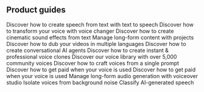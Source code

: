 ## Product guides

<CardGroup cols={2}>
<Card
  title="Create speech from text"
  icon="duotone comment-dots"
  href="/docs/product-guides/playground/text-to-speech"
  iconPosition="left"
>
  Discover how to create speech from text with text to speech
</Card>
<Card
  title="Voice changer"
  icon="duotone microphone-lines"
  href="/docs/product-guides/playground/voice-changer"
  iconPosition="left"
>
  Discover how to transform your voice with voice changer
</Card>
<Card
  title="Sound effects"
  icon="duotone explosion"
  href="/docs/product-guides/playground/sound-effects"
  iconPosition="left"
>
  Discover how to create cinematic sound effects from text
</Card>
<Card
  title="Projects"
  icon="duotone rectangle-vertical-history"
  href="/docs/product-guides/products/projects"
  iconPosition="left"
>
  Manage long-form content with projects
</Card>
<Card
  title="Dubbing"
  icon="duotone language"
  href="/docs/product-guides/products/dubbing"
  iconPosition="left"
>
  Discover how to dub your videos in multiple languages
</Card>
<Card
  title="Conversational AI"
  icon="duotone comments"
  href="/docs/conversational-ai/overview"
  iconPosition="left"
>
  Discover how to create conversational AI agents
</Card>
<Card
  title="Voice cloning"
  icon="duotone microphone"
  href="/docs/product-guides/voices/voice-cloning"
  iconPosition="left"
>
  Discover how to create instant & professional voice clones
</Card>
<Card
  title="Voice library"
  icon="duotone microphone"
  href="/docs/product-guides/voices/voice-library"
  iconPosition="left"
>
  Discover our voice library with over 5,000 community voices
</Card>
<Card
  title="Voice design"
  icon="duotone paintbrush"
  href="/docs/product-guides/voices/voice-design"
  iconPosition="left"
>
  Discover how to craft voices from a single prompt
</Card>
<Card
  title="Payouts"
  icon="duotone money-bill-wave"
  href="/docs/product-guides/voices/payouts"
  iconPosition="left"
>
  Discover how to get paid when your voice is used
</Card>
<Card
  title="Audio native"
  icon="duotone headphones"
  href="/docs/product-guides/audio-tools/audio-native"
  iconPosition="left"
  >
    Discover how to get paid when your voice is used
</Card>
<Card
  title="Voiceover studio"
  icon="duotone list-timeline"
  href="/docs/product-guides/audio-tools/voiceover-studio"
  iconPosition="left"
  >
     Manage long-form audio generation with voiceover studio
</Card>
<Card
  title="Voice isolator"
  icon="duotone microphone-stand"
  href="/docs/product-guides/audio-tools/voice-isolator"
  iconPosition="left"
  >
     Isolate voices from background noise
</Card>
<Card
  title="AI speech classifier"
  icon="duotone computer-classic"
  href="/docs/product-guides/audio-tools/ai-speech-classifier"
  iconPosition="left"
  >
     Classify AI-generated speech
</Card>

</CardGroup>
